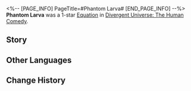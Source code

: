 <%-- [PAGE_INFO]
PageTitle=#Phantom Larva#
[END_PAGE_INFO] --%>
{{Removed|Equation}}
{{Equation Infobox
|period   = The Human Comedy
|rarity   = 1
|path1    = Propagation*3
|path2    = Preservation*2
|effect   = Increases Basic ATK and Skill DMG dealt by characters by {{Color|h|60%}}. When "{{Extra Effect|Spores|60000017}}" burst, the DMG dealt increases by {{Color|h|100%}} of the total Collective Shield effect.
|mentions = 
}}
'''Phantom Larva''' was a 1-star [[Divergent Universe: The Human Comedy/Equations|Equation]] in [[Divergent Universe: The Human Comedy]].

==Story==
{{Description|Hunger gnaws at you, and tremors ripple through your neural ganglia. As you prepare to abandon your hiding place in the asteroid belt and pounce on the prey ahead, a surge of higher-authority signaling abruptly overtakes your primal urge. Frustrated, you rub your mouthpiece against the rock, saliva eroding small craters into its surface. Then you begin to hyperventilate, and the light source in your abdomen, a beacon to lure your prey, begins to glow ominously.<br /><br />Lethal injuries rain down upon you &mdash; your wings sublimated, chelicerae shattered on impact. In a desperate bid for survival, you flee deeper into the asteroid belt, where more and more prey are lured in. You know that death awaits you, a brutal dissection into countless pieces. Yet, you also know that your kin lurking in the shadows are no longer concerned by exuding heat. The prey hunting you is about to plummet to the bottom of the food chain.}}
<!--
==Gameplay Notes==
* 
-->
==Other Languages==
{{Other Languages
|en   = Phantom Larva
|zhs  = 幻螟残嗣
|zht  = 幻螟殘嗣
|ja   = {{Rubi|幻螟|げんめい}}の{{Rubi|遺児|いじ}}
|ko   = 잔존하는 허상의 자손
|es   = Vestigios de fantasmas
|fr   = Larve spectrale
|ru   = Призрачный след
|th   = เศษซากแมลงลวง
|vi   = Tàn Dư Ma Ảo
|de   = Überreste des Phantoms
|id   = Phantom Larva
|pt   = Remanescente Fantasma
}}

==Change History==
{{Change History|2.7}}